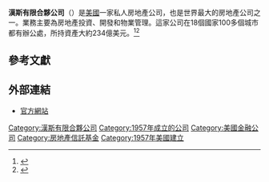 {{Infobox company
| name             = Hines Interests Limited Partnership<br/>漢斯有限合夥公司
| logo             = Hines_Interests_Logo.svg
| type             = [[私人公司|私人公司]]
| foundation       = 1957
| founder          =
| location_city    =[[德克薩斯州|德克薩斯州]][[休斯頓|休斯頓]]
| location_country = {{USA}}
| location         =
| locations        =
| area_served      = 全球
| key_people       = Jeffery Hines（總裁兼CEO）<br>Gerald Hines（董事長）
| industry         = 房地产管理
| services         =
| aum              = 
| num_employees    = 2,900
| homepage         = [http://www.hines.com www.hines.com]
| intl             = yes
}}

'''漢斯有限合夥公司'''（{{lang-en|Hines Interests Limited Partnership}}）是[[美國|美國]]一家私人房地產公司，也是世界最大的房地產公司之一。業務主要為房地產投資、開發和物業管理。這家公司在18個國家100多個城市都有辦公處，所持資產大約234億美元。<ref>{{cite web| title=Hines REIT Acquires 550 Terry Francois in San Francisco’s Mission Bay| url=http://news.theregistrysf.com/hines-reit-acquires-550-terry-francois-in-san-franciscos-mission-bay/| work=The Registry SF| date=5 September 2012| accessdate=20 October 2012| archive-date=2020-10-25| archive-url=https://web.archive.org/web/20201025050448/https://news.theregistrysf.com/hines-reit-acquires-550-terry-francois-in-san-franciscos-mission-bay/| dead-url=no}}</ref><ref>{{cite web | author= | title=Hines Interests Limited Partnership | url=http://www.hoovers.com/company/Hines_Interests_Limited_Partnership/cckhki-1-1njdap.html | work=Hoovers | date=2010 | accessdate=4 September 2010 | archive-date=2010-12-16 | archive-url=https://web.archive.org/web/20101216022922/http://www.hoovers.com/company/Hines_Interests_Limited_Partnership/cckhki-1-1njdap.html | dead-url=no }}</ref>

==參考文獻==
{{reflist}}

==外部連結==
*[http://www.hines.com 官方網站] {{Wayback|url=http://www.hines.com/ |date=20210422011901 }}

[[Category:漢斯有限合夥公司|Category:漢斯有限合夥公司]]
[[Category:1957年成立的公司|Category:1957年成立的公司]]
[[Category:美國金融公司|Category:美國金融公司]]
[[Category:房地產信託基金|Category:房地產信託基金]]
[[Category:1957年美國建立|Category:1957年美國建立]]